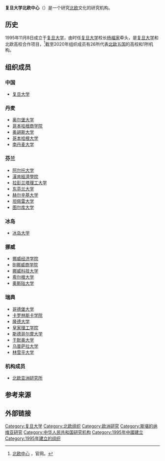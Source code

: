 {{Infobox university
|name = 复旦大学北欧中心<br>Nordic Centre in Shanghai
|native_name = 
|established = {{start date and age|1995|11|8}}
|city = [[上海|上海]]
|country = {{CHN}}
|website = {{URL|https://www.nordiccentre.org/}}
}}
'''复旦大学北欧中心'''（{{lang-en|Nordic Centre in Shanghai}}）是一个研究[[北歐五國|北欧]]文化的研究机构。

==历史==
1995年11月8日成立于[[复旦大学|复旦大学]]，由时任[[复旦大学|复旦大学]]校长[[杨福家|杨福家]]牵头，是[[复旦大学|复旦大学]]和北欧高校合作项目，<ref>[http://www.fao.fudan.edu.cn/1578/list.htm 北欧中心] {{Wayback|url=http://www.fao.fudan.edu.cn/1578/list.htm |date=20190705113500 }}，官网。</ref>截至2020年组织成员有26所代表[[北欧五国|北欧五国]]的高校和1所机构。

==组织成员==
===中国===
*[[复旦大学|复旦大学]]

===丹麦===
*[[奥尔堡大学|奥尔堡大学]]
*[[哥本哈根商学院|哥本哈根商学院]]
*[[奥胡斯大学|奥胡斯大学]]
*[[哥本哈根大学|哥本哈根大学]]
*[[南丹麦大学|南丹麦大学]]

===芬兰===
*[[阿尔托大学|阿尔托大学]]
*[[漢肯經濟學院|漢肯經濟學院]]
*[[拉彭兰塔理工大学|拉彭兰塔理工大学]]
*[[东芬兰大学|东芬兰大学]]
*[[赫尔辛基大学|赫尔辛基大学]]
*[[坦佩雷大学|坦佩雷大学]]
*[[图尔库大学|图尔库大学]]

===冰岛===
*[[冰岛大学|冰岛大学]]

===挪威===
*[[挪威经济学院|挪威经济学院]]
*[[BI挪威商学院|BI挪威商学院]]
*[[挪威科技大学|挪威科技大学]]
*[[卑尔根大学|卑尔根大学]]
*[[奥斯陆大学|奥斯陆大学]]

===瑞典===
*[[哥德堡大学|哥德堡大学]]
*[[卡罗林斯卡学院|卡罗林斯卡学院]]
*[[隆德大学|隆德大学]]
*[[皇家理工学院|皇家理工学院]]
*[[斯德哥尔摩大学|斯德哥尔摩大学]]
*[[于默奥大学|于默奥大学]]
*[[乌普萨拉大学|乌普萨拉大学]]
*[[林雪平大学|林雪平大学]]

===机构成员===
*[[北欧亚洲研究所|北欧亚洲研究所]]

==参考来源==
{{reflist}}

==外部链接==
{{official website|https://www.nordiccentre.org/}}

{{复旦大学}}
[[Category:复旦大学|Category:复旦大学]]
[[Category:北欧组织|Category:北欧组织]]
[[Category:欧洲研究|Category:欧洲研究]]
[[Category:斯堪的纳维亚研究|Category:斯堪的纳维亚研究]]
[[Category:中华人民共和国研究机构|Category:中华人民共和国研究机构]]
[[Category:1995年中國建立|Category:1995年中國建立]]
[[Category:1995年建立的组织|Category:1995年建立的组织]]